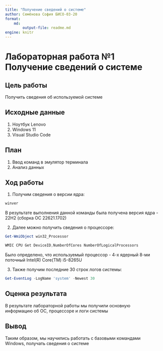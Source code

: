 ```yaml
---
title: "Получение сведений о системе"
author: Семёнова София БИСО-03-20
format: 
    md:
        output-file: readme.md
engine: knitr
---
```


# Лабораторная работа №1 Получение сведений о системе

## Цель работы

Получить сведения об используемой системе

## Исходные данные

1.  Ноутбук Lenovo
2.  Windows 11
3.  Visual Studio Code

## План

1.  Ввод команд в эмулятор терминала
2.  Анализ данных

## Ход работы

1.  Получим сведения о версии ядра:

```PowerShell
winver
```

В результате выполнения данной команды была получена версия ядра - 22Н2 (сборка ОС 22621.1702)

2.  Далее можно получить сведения о процессоре:

```PowerShell
Get-WmiObject win32_Processor
```

```PowerShell
WMIC CPU Get DeviceID,NumberOfCores NumberOfLogicalProcessors
```

Было определено, что используемый процессор - 4-х ядерный 8-ми поточный Intel(R) Core(TM) i5-8265U

3.  Также получим последние 30 строк логов системы:

```PowerShell
Get-EventLog -LogName 'system' -Newest 30
```

## Оценка результата

В результате лабораторной работы мы получили основную информацию об ОС, процессоре и логи системы

## Вывод

Таким образом, мы научились работать с базовыми командами Windows, получать сведения о системе
